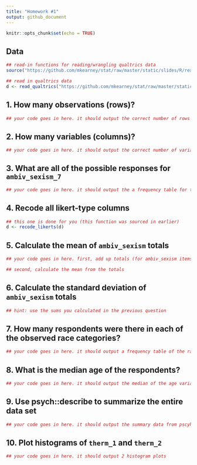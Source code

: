 ```yaml
---
title: "Homework #1"
output: github_document
---
```


```r
knitr::opts_chunk$set(echo = TRUE)
```

## Data

```r
## read-in functions for reading/wrangling qualtrics data
source("https://github.com/mkearney/stat/raw/master/static/slides/R/read_qualtrics.R")

## read in qualtrics data
d <- read_qualtrics("https://github.com/mkearney/stat/raw/master/static/slides/data/elect16data.csv")
```

## 1. How many observations (rows)?

```r
## your code goes in here. it should output the correct number of rows

```


## 2. How many variables (columns)?
```r
## your code goes in here. it should output the correct number of variables=

```


## 3. What are all of the possible responses for `ambiv_sexism_7`

```r
## your code goes in here. it should output the a frequency table for the correct variable

```


## 4. Recode all likert-type columns

```r
## this one is done for you (this function was sourced in earlier)
d <- recode_likerts(d)
```

## 5. Calculate the mean of `ambiv_sexism` totals

```r
## your code goes in here. first, add up totals (for ambiv_sexism items) for each row

## second, calculate the mean from the totals

```

## 6. Calculate the standard deviation of `ambiv_sexism` totals

```r
## hint: use the sums you calculated in the previous question

```

## 7. How many respondents were there in each of the observed race categories?

```r
## your code goes in here. it should output a frequency table of the race variable

```

## 8. What is the median age of the respondents?

```r
## your code goes in here. it should output the median of the age variable

```

## 9. Use psych::describe to summarize the entire data set

```r
## your code goes in here. it should output the summary data from pscyh::describe

```

## 10. Plot histograms of `therm_1` and `therm_2`

```r
## your code goes in here. it should output 2 histogram plots

```